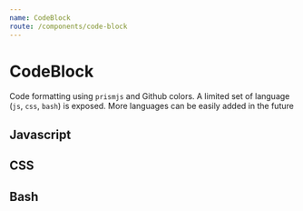 ```yaml
---
name: CodeBlock
route: /components/code-block
---
```



# CodeBlock

Code formatting using `prismjs` and Github colors. A limited set of language (`js`, `css`, `bash`) is exposed. More languages can be easily added in the future

<PropsTable of={CodeBlock} />

## Javascript

<Playground>
  <CodeBlock language="javascript" value="const myFunc = (b) => b + 2;" />
</Playground>

## CSS

<Playground>
  <CodeBlock language="css" value=".header {color: red;}" />
</Playground>

## Bash

<Playground>
  <CodeBlock language="bash" value="cd myDir" />
</Playground>

